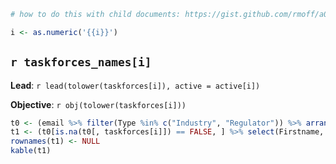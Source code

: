 ```r
# how to do this with child documents: https://gist.github.com/rmoff/a043676a2f084b81a434

i <- as.numeric('{{i}}')
```

## `r taskforces_names[i]`

**Lead**: `r lead(tolower(taskforces[i]), active = active[i])`

**Objective**: `r obj(tolower(taskforces[i]))`

```r
t0 <- (email %>% filter(Type %in% c("Industry", "Regulator")) %>% arrange(Location, Institution))
t1 <- (t0[is.na(t0[, taskforces[i]]) == FALSE, ] %>% select(Firstname, Lastname, Institution, Location))
rownames(t1) <- NULL
kable(t1) 
```

